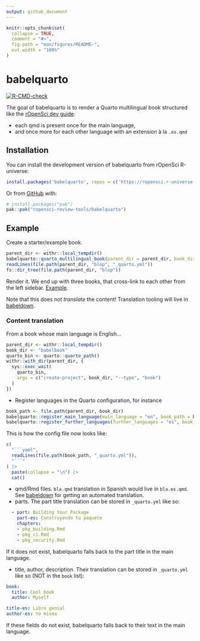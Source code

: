 ```yaml
---
output: github_document
---
```


<!-- README.md is generated from README.Rmd. Please edit that file -->

```r
knitr::opts_chunk$set(
  collapse = TRUE,
  comment = "#>",
  fig.path = "man/figures/README-",
  out.width = "100%"
)
```

# babelquarto

<!-- badges: start -->
[![R-CMD-check](https://github.com/ropensci-review-tools/quartobabel/actions/workflows/R-CMD-check.yaml/badge.svg)](https://github.com/ropensci-review-tools/quartobabel/actions/workflows/R-CMD-check.yaml)
<!-- badges: end -->

The goal of babelquarto is to render a Quarto multilingual book structured like the 
[rOpenSci dev guide](https://devdevguide.netlify.app/):

- each qmd is present once for the main language,
- and once more for each other language with an extension à la `.es.qmd`

## Installation

You can install the development version of babelquarto from rOpenSci R-universe:

```r
install.packages('babelquarto', repos = c('https://ropensci.r-universe.dev', 'https://cloud.r-project.org'))
```

Or from [GitHub](https://github.com/) with:

``` r
# install.packages("pak")
pak::pak("ropensci-review-tools/babelquarto")
```

## Example

Create a starter/example book.

```r
parent_dir <- withr::local_tempdir()
babelquarto::quarto_multilingual_book(parent_dir = parent_dir, book_dir = "blop")
readLines(file.path(parent_dir, "blop", "_quarto.yml"))
fs::dir_tree(file.path(parent_dir, "blop"))
```

Render it. 
We end up with three books, that cross-link to each other from the left sidebar.
[Example](https://devdevguide.netlify.app).

Note that this does not _translate_ the content!
Translation tooling will live in [babeldown](https://docs.ropensci.org/babeldown).

### Content translation

From a book whose main language is English...

```r
parent_dir <- withr::local_tempdir()
book_dir <- "babelbook"
quarto_bin <- quarto::quarto_path()
withr::with_dir(parent_dir, {
  sys::exec_wait(
    quarto_bin,
    args = c("create-project", book_dir, "--type", "book")
  )
})
```

- Register languages in the Quarto configuration, for instance

```r
book_path <- file.path(parent_dir, book_dir)
babelquarto::register_main_language(main_language = "en", book_path = book_path)
babelquarto::register_further_languages(further_languages = "es", book_path = book_path)
```


This is how the config file now looks like:

````r
c(
  "```yaml",
  readLines(file.path(book_path, "_quarto.yml")),
  "```"
) |> 
  paste(collapse = "\n") |> 
  cat()
````


- qmd/Rmd files. `bla.qmd` translation in Spanish would live in `bla.es.qmd`. See [babeldown](https://docs.ropensci.org/babeldown) for getting an automated translation.
- parts. The part title translation can be stored in `_quarto.yml` like so:

```yml
  - part: Building Your Package
    part-es: Construyendo tu paquete
    chapters:
    - pkg_building.Rmd
    - pkg_ci.Rmd
    - pkg_security.Rmd
```

If it does not exist, babelquarto falls back to the part title in the main language.

- title, author, description. Their translation can be stored in `_quarto.yml` like so (NOT in the `book` list):

```yml
book:
  title: Cool book
  author: Myself

title-es: Libro genial
author-es: Yo misma
```

If these fields do not exist, babelquarto falls back to their text in the main language.
